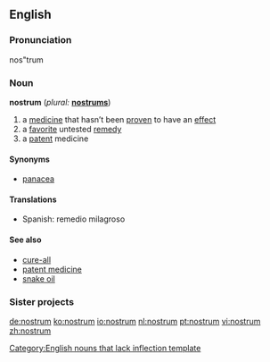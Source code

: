 ==English==

===Pronunciation===
nos"trum

===Noun===
'''nostrum'''  (''plural:'' '''[[nostrums]]''')

# a [[medicine]] that hasn’t been [[proven]] to have an [[effect]]
# a [[favorite]] untested [[remedy]]
# a [[patent]] medicine

====Synonyms====
* [[panacea]]

====Translations====
*Spanish: remedio milagroso

====See also====
*[[cure-all]]
*[[patent medicine]]
*[[snake oil]]

===Sister projects===
{{rfc-header|Sister projects}}
{{projectlinks|pedia}}

[[Category:English nouns that lack inflection template]]

[[de:nostrum]]
[[ko:nostrum]]
[[io:nostrum]]
[[nl:nostrum]]
[[pt:nostrum]]
[[vi:nostrum]]
[[zh:nostrum]]
